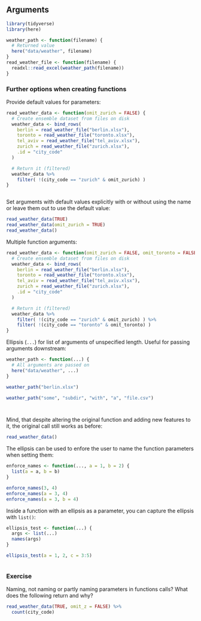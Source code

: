 ## Arguments

<!-- Setup 32-function-details.R -->
```r
library(tidyverse)
library(here)

weather_path <- function(filename) {
  # Returned value
  here("data/weather", filename)
}
read_weather_file <- function(filename) {
  readxl::read_excel(weather_path(filename))
}
```


### Further options when creating functions

Provide default values for parameters:

<!-- Function arguments can have default values -->
```r
read_weather_data <- function(omit_zurich = FALSE) {
  # Create ensemble dataset from files on disk
  weather_data <- bind_rows(
    berlin = read_weather_file("berlin.xlsx"),
    toronto = read_weather_file("toronto.xlsx"),
    tel_aviv = read_weather_file("tel_aviv.xlsx"),
    zurich = read_weather_file("zurich.xlsx"),
    .id = "city_code"
  )

  # Return it (filtered)
  weather_data %>%
    filter( !(city_code == "zurich" & omit_zurich) )
}
```


<!-- Function arguments can be called by name or by position, -->
```r

```

Set arguments with default values explicitly with or without using the name or leave them out to use the default value:

<!-- optional arguments are omitted -->
```r
read_weather_data(TRUE)
read_weather_data(omit_zurich = TRUE)
read_weather_data()
```

Multiple function arguments:

<!-- Multiple function arguments are separated by comma: -->
```r
read_weather_data <- function(omit_zurich = FALSE, omit_toronto = FALSE) {
  # Create ensemble dataset from files on disk
  weather_data <- bind_rows(
    berlin = read_weather_file("berlin.xlsx"),
    toronto = read_weather_file("toronto.xlsx"),
    tel_aviv = read_weather_file("tel_aviv.xlsx"),
    zurich = read_weather_file("zurich.xlsx"),
    .id = "city_code"
  )

  # Return it (filtered)
  weather_data %>%
    filter( !(city_code == "zurich" & omit_zurich) ) %>%
    filter( !(city_code == "toronto" & omit_toronto) )
}
```

Ellipsis (`...`) for list of arguments of unspecified length. Useful for passing arguments downstream:

<!-- Ellipsis: variable argument list, useful for passing arguments downstream -->
```r
weather_path <- function(...) {
  # All arguments are passed on
  here("data/weather", ...)
}

weather_path("berlin.xlsx")

weather_path("some", "subdir", "with", "a", "file.csv")
```


<!-- Note: despite many changes and new features, -->
```r

```


<!-- the original call still works! -->
```r

```

Mind, that despite altering the original function and adding new features to it, the original call still works as before:

<!-- (This can be tested automatically!) -->
```r
read_weather_data()
```

The ellipsis can be used to enfore the user to name the function parameters when setting them:

<!-- The ellipsis is useful to enforce naming of arguments -->
```r
enforce_names <- function(..., a = 1, b = 2) {
  list(a = a, b = b)
}

enforce_names(3, 4)
enforce_names(a = 3, 4)
enforce_names(a = 3, b = 4)
```

Inside a function with an ellipsis as a parameter, you can capture the ellipsis with `list()`:

<!-- Arguments in ellipsis can be captured via list() -->
```r
ellipsis_test <- function(...) {
  args <- list(...)
  names(args)
}

ellipsis_test(a = 1, 2, c = 3:5)
```


<!-- ## Exercise: call matching -->
```r

```

### Exercise

Naming, not naming or partly naming parameters in functions calls? What does the following return and why?

<!-- ## What does the following return? Why? -->
```r
read_weather_data(TRUE, omit_z = FALSE) %>%
  count(city_code)
```


<!-- ## How do you avoid this behavior? -->
```r

```
